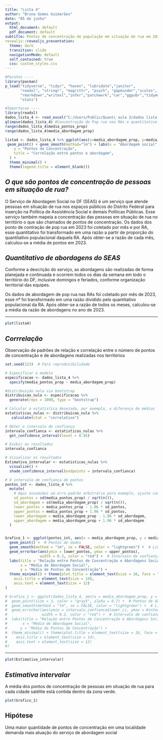 ---
title: "Lista 4"
author: "Bruna Gomes Guimarães"
date: "05 de junho"
output:
  html_document: default
  pdf_document: default
subtitle: Pontos de concentração de população em situação de rua em 2023
revealjs::revealjs_presentation:
  theme: dark
  transition: slide
  navigationMode: default
  self_contained: true
  css: custom_styles.css
---

```{r include=FALSE}

#Pacotes ----
library(pacman)
p_load("tidyverse", "tidyr", "haven", "lubridate","janitor",
       "readxl", "stringr", "magrittr", "psych", "gapminder","scales",
       "rmarkdown","writexl","infer","patchwork","car","ggpubr","tidymodels",
       "stats")

#Importacao ----
library(readxl)
dados_lista_4 <- read_excel("C:/Users/Public/Quanti aula 3/dados lista 4.xlsx")
glimpse(dados_lista_4) #Concentração de Pop rua nas RAs e quantitativo de abordagem nas RAs
range(dados_lista_4$media_pontos_prop)
range(dados_lista_4$media_abordagem_prop)

lista4 <- dados_lista_4 %>% ggplot(aes(x=media_abordagem_prop, y=media_pontos_prop)) +
 geom_point() + geom_smooth(method="lm") + labs(x = "Abordagem social",  # Adjust label if 'estimate' represents variables
    y = "Pontos de Concentração",
    title = "Correlação entre pontos e abordagem",
  ) +
  theme_minimal() +
  theme(legend.title = element_blank())
```

## *O que são pontos de concentração de pessoas em situação de rua?*

O Serviço de Abordagem Social no DF (SEAS) é um serviço que atende pessoas em situação de rua nos espaços públicos do Distrito Federal para inserção na Política de Assistência Social e demais Políticas Públicas. Esse serviço também mapeia a concentração das pessoas em situação de rua no território o que são chamados de pontos de concentração. Os dados dos ponto de contração de pop rua em 2023 foi coletado por mês e por RA, esse quantitativo foi transformado em uma razão a partir de proporção do quantitativo populacional daquela RA. Após obter-se a razão de cada mês, calculou-se a média de pontos em 2023.

## *Quantitativo de abordagens do SEAS*

Conforme a descrição do serviço, as abordagens são realizadas de forma planejada e continuada e ocorrem todos os dias da semana em todo o território do DF, inclusive domingos e feriados, conforme organização territorial das equipes.

Os dados de abordagem de pop rua nas RAs foi coletado por mês de 2023, esse nº foi transformado em uma razão dividido pelo quantitativo populacional da RA. Após obter-se a razão de todos os meses, calculou-se a média da razão de abordagens no ano de 2023.

------------------------------------------------------------------------

```{r echo=FALSE, message=FALSE, warning=FALSE}
plot(lista4)
```

## *Corrrelação*

Observação de padrões de relação e correlação entre o número de pontos de concentração e de abordagens realizadas nos territórios

```{r echo=FALSE}

set.seed(123)  # Para reprodutibilidade

# Especificar o modelo
especificacao <- dados_lista_4 %>%
  specify(media_pontos_prop ~ media_abordagem_prop)

#distribuição nula via bootstrap
distribuicao_nula <- especificacao %>%
  generate(reps = 1000, type = "bootstrap")

# Calcular a estatística desejada, por exemplo, a diferença de médias
estatisticas_nulas <- distribuicao_nula %>%
   calculate(stat = "correlation")

# Obter o intervalo de confiança
intervalo_confianca <- estatisticas_nulas %>%
  get_confidence_interval(level = 0.95)

# Exibir os resultados
intervalo_confianca

# Visualizar os resultados
Estimativa_intervalar <- estatisticas_nulas %>%
  visualize() +
  shade_confidence_interval(endpoints = intervalo_confianca)

# O intervalo de confiança de pontos
pontos_int <- dados_lista_4 %>%
  mutate(
    # Aqui assumimos um erro padrão arbitrário para exemplo, ajuste conforme necessário
    sd_pontos = sd(media_pontos_prop) / sqrt(n()), 
    sd_abordagem = sd(media_abordagem_prop) / sqrt(n()),
    lower_pontos = media_pontos_prop - 1.96 * sd_pontos,
    upper_pontos = media_pontos_prop + 1.96 * sd_pontos,
    lower_abordagem = media_abordagem_prop - 1.96 * sd_abordagem,
    upper_abordagem = media_abordagem_prop + 1.96 * sd_abordagem
  )


Grafico_1 <- ggplot(pontos_int, aes(x = media_abordagem_prop, y = media_pontos_prop)) +
  geom_point() +  # Pontos de dados
  geom_smooth(method = "lm", se = FALSE, color = "lightgreen") +  # Linha de regressão
  geom_errorbar(aes(ymin = lower_pontos, ymax = upper_pontos),
                width = 0.2, color = "red") +  # Intervalo de confiança
  labs(title = "Relação entre Pontos de Concentração e Abordagens Sociais",
       x = "Média de Abordagem Social",
       y = "Média de Pontos de Concentração") +
  theme_minimal() + theme(plot.title = element_text(size = 16, face = "bold"),
    axis.title = element_text(size = 14),
    axis.text = element_text(size = 12)
)

# Grafico_1 <- ggplot(dados_lista_4, aes(x = media_abordagem_prop, y = #media_pontos_prop)) +
#  geom_point(size = 3, color = "gray5", alpha = 0.7) +  # Pontos de dados
#  geom_smooth(method = "lm", se = FALSE, color = "lightgreen") +  # Linha de regressão
#  geom_errorbar(aes(ymin = intervalo_confianca$lower_ci, ymax = #intervalo_confianca$upper_ci),
#                width = 0.2, color = "red") +  # Intervalo de confiança
#  labs(title = "Relação entre Pontos de Concentração e Abordagens Sociais",
#       x = "Média de Abordagem Social",
#      y = "Média de Pontos de Concentração") +
#  theme_minimal() + theme(plot.title = element_text(size = 16, face = "bold"),
#    axis.title = element_text(size = 14),
#    axis.text = element_text(size = 12)
#)


```

------------------------------------------------------------------------

```{r echo=FALSE}
plot(Estimativa_intervalar)
```

## *Estimativa intervalar*

A média dos pontos de concentração de pessoas em situação de rua para cada cidade satélite está contida dentro da zona verde.

```{r}
plot(Grafico_1)
```


## Hipótese

Uma maior quantidade de pontos de concentração em uma localidade demanda mais atuação do serviço de abordagem social
